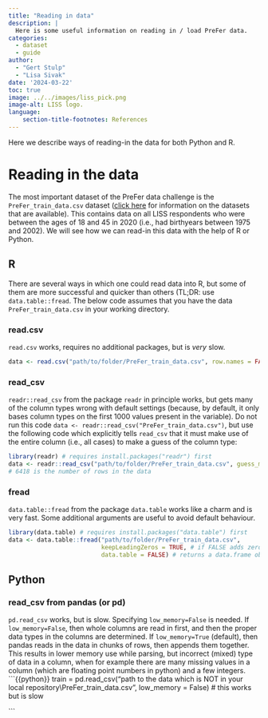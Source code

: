 ```yaml
---
title: "Reading in data"
description: |
  Here is some useful information on reading in / load PreFer data.   
categories:
  - dataset
  - guide
author: 
  - "Gert Stulp"
  - "Lisa Sivak"
date: '2024-03-22'
toc: true
image: ../../images/liss_pick.png
image-alt: LISS logo. 
language: 
    section-title-footnotes: References
---
```



Here we describe ways of reading-in the data for both Python and R. 

# Reading in the data

The most important dataset of the PreFer data challenge is the `PreFer_train_data.csv` dataset ([click here](2024-03-20-prefer-datasets.qmd) for information on the datasets that are available). This contains data on all LISS respondents who were between the ages of 18 and 45 in 2020 (i.e., had birthyears between 1975 and 2002). We will see how we can read-in this data with the help of R or Python. 


## R

There are several ways in which one could read data into R, but some of them are more successful and quicker than others (TL;DR: use `data.table::fread`. The below code assumes that you have the data `PreFer_train_data.csv` in your working directory.   

### read.csv
`read.csv` works, requires no additional packages, but is *very* slow. 
```r
data <- read.csv("path/to/folder/PreFer_train_data.csv", row.names = FALSE) # this works but is very slow
```

### read_csv
`readr::read_csv` from the package `readr` in principle works, but gets many of the column types wrong with default settings (because, by default, it only bases column types on the first 1000 values present in the variable). Do not run this code `data <- readr::read_csv("PreFer_train_data.csv")`, but use the following code which explicitly tells `read_csv` that it must make use of the entire column (i.e., all cases) to make a guess of the column type:

```r
library(readr) # requires install.packages("readr") first
data <- readr::read_csv("path/to/folder/PreFer_train_data.csv", guess_max = 6418) # this works but is slow
# 6418 is the number of rows in the data
```

### fread
`data.table::fread` from the package `data.table` works like a charm and is very fast. Some additional arguments are useful to avoid default behaviour. 

```r
library(data.table) # requires install.packages("data.table") first
data <- data.table::fread("path/to/folder/PreFer_train_data.csv", 
                          keepLeadingZeros = TRUE, # if FALSE adds zeroes to some dates
                          data.table = FALSE) # returns a data.frame object rather than data.table 
```


## Python

### read_csv from pandas (or pd) 
`pd.read_csv` works, but is slow. Specifying `low_memory=False` is needed. If `low_memory=False`, then whole columns are read in first, and then the proper data types in the columns are determined. If `low_memory=True` (default), then pandas reads in the data in chunks of rows, then appends them together. This results in lower memory use while parsing, but incorrect (mixed) type of data in a column, when for example there are many missing values in a column (which are floating point numbers in python) and a few integers.  
```{{python}}
train = pd.read_csv("path to the data which is NOT in your local repository\\PreFer_train_data.csv", low_memory = False) # this works but is slow

```
